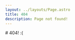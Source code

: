 ```yaml
---
layout: ../layouts/Page.astro
title: 404
description: Page not found!
---
```



<div class="space-y-5">
	# 404! :(
	<Picture
		src={tapwater}
		formats={["avif", "webp"]}
		alt="Can i get you some tapwater?"
		class="p-5"
	/>
</div>
